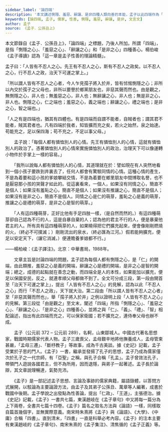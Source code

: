 ```yaml
---
sidebar_label: '論四端'
description: '本文講述惻隱、羞惡、辭讓、是非四種人類向善的本能，孟子以此四端作為「性善說」的基礎。'
keywords: [論四端, 孟子, 儒家, 性善, 惻隱, 羞惡, 辭讓, 是非, 文言文]
author: 孟子
source: 《孟子．公孫丑上》
---
```


<Intro>

本文節錄自《孟子．公孫丑上》，「論四端」之標題，乃後人所加。所謂「四端」，是指「惻隱之心」、「羞惡之心」、「辭讓之心」和「是非之心」四種善心。楊伯峻《孟子導讀》認為「這一章是孟子性善的理論精髓」。

</Intro>

<MainText>

<div className="main prose">

孟子曰：「人皆有不忍人之心。先王有不忍人之心，斯有不忍人之政矣。以不忍人之心，行不忍人之政，治天下可運之掌上。」

「所以謂人皆有不忍人之心者，今人乍見孺子將入於井，皆有怵惕惻隱之心；非所以內交於孺子之父母也，非所以要譽於鄉黨朋友也，非惡其聲而然也。由是觀之，無惻隱之心，非人也；無羞惡之心，非人也；無辭讓之心，非人也；無是非之心，非人也。惻隱之心，仁之端也；羞惡之心，義之端也；辭讓之心，禮之端也；是非之心，智之端也。」

「人之有是四端也，猶其有四體也。有是四端而自謂不能者，自賊者也；謂其君不能者，賊其君者也。凡有四端於我者，知皆擴而充之矣，若火之始然，泉之始達。苟能充之，足以保四海；苟不充之，不足以事父母。」

</div>

</MainText>

<Translation>

　　孟子說：「每個人都有憐恤別人的心情。先王有憐恤別人的心情，這就有憐恤別人的政治了。憑著憐恤別人的心情來實施憐恤別人的政治，治理天下可以像運轉小物件於手掌上一樣的容易。」

　　「我所以說每人都有憐恤別人的心情，其道理就在於：譬如現在有人突然地看到一個小孩子要跌到井裏去了，任何人都會有驚駭同情的心情。這種心情的產生，不是為着要和這小孩的爹娘攀結交情，不是為着要在鄉里朋友中間博取名譽，也不是厭惡那小孩的哭聲才如此的。從這裏看來，一個人，如果沒有同情之心，簡直不是個人；如果沒有羞恥之心，簡直不是個人；如果沒有推讓之心，簡直不是個人；如果沒有是非之心，簡直不是個人。同情之心是仁的萌芽，羞恥之心是義的萌芽，推讓之心是禮的萌芽，是非之心是智的萌芽。」

　　「人有這四種萌芽，正好比他有手足四肢一樣，（是自然而然的。）有這四種萌芽卻自己認為不行的人，這是自暴自棄的人；認為他的君主不行的人，便是暴棄他君主的人。所有具有這四種萌芽的人，如果曉得把它們擴充起來，便會像剛剛燃燒的火，（終必不可撲滅；）剛剛流出的泉水，（終必匯為江河。）假若能夠擴充，便足以安定天下，（讓它消滅，）便連贍養爹娘都不行。」

<p className='source'>——楊柏峻：《孟子譯注》。北京：中華書局，1988年。</p>

</Translation>

<Media>
  <Tabs>
    <TabItem value='孟子介紹'>
      <Youtube id="lz8x5i2ZKts" />
    </TabItem>
    <TabItem value='孟子心性論'>
      <Youtube id="IpliQ6J7ZxY" />
    </TabItem>
  </Tabs>
</Media>

<Appreciation>

　　文章主旨是討論四端的問題，孟子認為每個人都有惻隱之心，是「仁」的開端，由此類推，羞惡之心是義的開端，辭讓之心是禮的開端，是非之心是智的開端；總之，成德的起點就在善念之動，而四端全是人的本性，如果能加以擴充，便足以保國安民，反之，就連孝順父母都做不到了。全文可分成三段，第一段由開首至「治天下可運之掌上」，提出「人皆有不忍人之心」的見解，認為以此「不忍人之心」而行「不忍人之政」，天下就大治。第二段由「所以謂人皆有不忍人之心者」至「非惡其聲而然也」，舉「孺子將入於井」之例以證明上段「人皆有不忍人之心」的見解。第三段從「由是觀之」至文末，闡述「四端」所指「惻隱之心」、「羞惡之心」、「辭讓之心」、「是非之心」四種善心，並將之與「仁」、「義」、「禮」、「智」相配論述，指出有此四端而充之，可以保家衛國；若不擴充之，連侍奉父母也辦不成。

</Appreciation>

<Biography>

　　孟子（公元前 372 – 公元前 289），名軻，山東鄒城人。中國古代著名思想家，戰國時期儒家代表人物。孟子三歲喪父，孟母艱辛地將他撫養成人，孟母管束甚嚴，「孟母三遷」、「斷杼教子」等故事，成為千古美談。據《史記》記載，孟子受業於子思的門人。《孟子》一書，繼承並發揚了孔子的思想，孟子乃成為儒家僅次於孔子之一代宗師，有「亞聖」之稱，與孔子合稱「孔孟」。孟子曾效法孔子，帶領門人遊說各國君主，但不為所用，因而退隱，與弟子一起著述。孟子長於論辯，其文章說理暢達，氣勢充沛。

　　《孟子》是一部記述孟子思想、言論及事跡的儒家典籍，屬語錄體，以答問方式展開，以駁論為主要論證方法，由孟子及其弟子公孫丑、萬章等人編著，成書於戰國中後期。孟子學說之出發點為性善論，提出「仁政」、「王道」，主張德治。據《史記》記載，《孟子》一書共七篇，東漢趙岐在《孟子章句》中又將每一篇分為上下兩卷，全書共七篇十四卷。《孟子》篇名之取名方法與《論語》一樣，同樣取自篇首幾個字，並無實際意義。南宋時朱熹將《孟子》與《論語》、《大學》、《中庸》合稱「四書」。直到清末，「四書」一直是科舉必考內容。《孟子》的注本主要有東漢趙岐的《孟子章句》、南宋朱熹的《孟子集注》、清焦循的《孟子正義》等。

</Biography>
